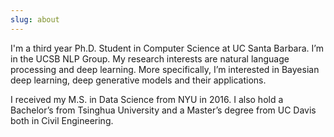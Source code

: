 ```yaml
---
slug: about
---
```

I'm a third year Ph.D. Student in Computer Science at UC Santa Barbara. I’m in the UCSB NLP Group. My research interests are natural language processing and deep learning. More specifically, I’m interested in Bayesian deep learning, deep generative models and their applications.

I received my M.S. in Data Science from NYU in 2016. I also hold a Bachelor’s from Tsinghua University and a Master’s degree from UC Davis both in Civil Engineering.